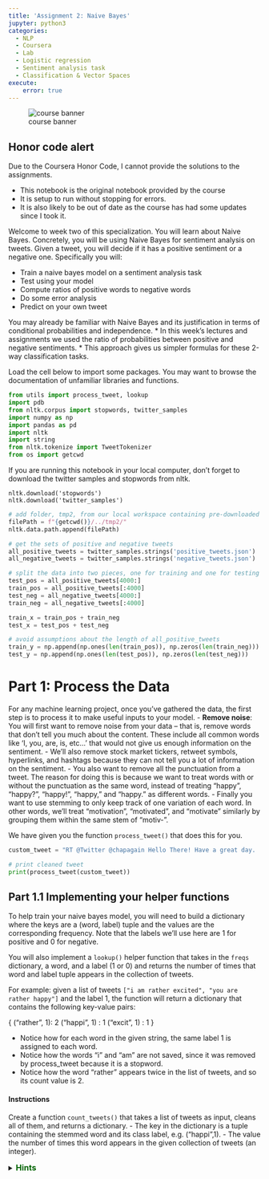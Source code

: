 ```yaml
---
title: 'Assignment 2: Naive Bayes'
jupyter: python3
categories: 
  - NLP 
  - Coursera 
  - Lab
  - Logistic regression
  - Sentiment analysis task
  - Classification & Vector Spaces
execute: 
    error: true
---
```


![course banner](/images/banner_c1.jpg){.column-margin}

::: {.callout-warning}
## Honor code alert

Due to the Coursera Honor Code, I cannot provide the solutions to the assignments. 

- This notebook is the original notebook provided by the course
- It is setup to run without stopping for errors. 
- It is also likely to be out of date as the course has had some updates since I took it.
:::

Welcome to week two of this specialization. You will learn about Naive Bayes. Concretely, you will be using Naive Bayes for sentiment analysis on tweets. Given a tweet, you will decide if it has a positive sentiment or a negative one. Specifically you will: 

* Train a naive bayes model on a sentiment analysis task
* Test using your model
* Compute ratios of positive words to negative words
* Do some error analysis
* Predict on your own tweet

You may already be familiar with Naive Bayes and its justification in terms of conditional probabilities and independence.
* In this week's lectures and assignments we used the ratio of probabilities between positive and negative sentiments.
* This approach gives us simpler formulas for these 2-way classification tasks.

Load the cell below to import some packages.
You  may want to browse the documentation of unfamiliar libraries and functions.


```python
from utils import process_tweet, lookup
import pdb
from nltk.corpus import stopwords, twitter_samples
import numpy as np
import pandas as pd
import nltk
import string
from nltk.tokenize import TweetTokenizer
from os import getcwd
```

If you are running this notebook in your local computer,
don't forget to download the twitter samples and stopwords from nltk.

```
nltk.download('stopwords')
nltk.download('twitter_samples')
```

```python
# add folder, tmp2, from our local workspace containing pre-downloaded corpora files to nltk's data path
filePath = f"{getcwd()}/../tmp2/"
nltk.data.path.append(filePath)
```

```python
# get the sets of positive and negative tweets
all_positive_tweets = twitter_samples.strings('positive_tweets.json')
all_negative_tweets = twitter_samples.strings('negative_tweets.json')

# split the data into two pieces, one for training and one for testing (validation set)
test_pos = all_positive_tweets[4000:]
train_pos = all_positive_tweets[:4000]
test_neg = all_negative_tweets[4000:]
train_neg = all_negative_tweets[:4000]

train_x = train_pos + train_neg
test_x = test_pos + test_neg

# avoid assumptions about the length of all_positive_tweets
train_y = np.append(np.ones(len(train_pos)), np.zeros(len(train_neg)))
test_y = np.append(np.ones(len(test_pos)), np.zeros(len(test_neg)))
```

# Part 1: Process the Data

For any machine learning project, once you've gathered the data, the first step is to process it to make useful inputs to your model.
- **Remove noise**: You will first want to remove noise from your data -- that is, remove words that don't tell you much about the content. These include all common words like 'I, you, are, is, etc...' that would not give us enough information on the sentiment.
- We'll also remove stock market tickers, retweet symbols, hyperlinks, and hashtags because they can not tell you a lot of information on the sentiment.
- You also want to remove all the punctuation from a tweet. The reason for doing this is because we want to treat words with or without the punctuation as the same word, instead of treating "happy", "happy?", "happy!", "happy," and "happy." as different words.
- Finally you want to use stemming to only keep track of one variation of each word. In other words, we'll treat "motivation", "motivated", and "motivate" similarly by grouping them within the same stem of "motiv-".

We have given you the function `process_tweet()` that does this for you.

```python
custom_tweet = "RT @Twitter @chapagain Hello There! Have a great day. :) #good #morning http://chapagain.com.np"

# print cleaned tweet
print(process_tweet(custom_tweet))
```

## Part 1.1 Implementing your helper functions

To help train your naive bayes model, you will need to build a dictionary where the keys are a (word, label) tuple and the values are the corresponding frequency.  Note that the labels we'll use here are 1 for positive and 0 for negative.

You will also implement a `lookup()` helper function that takes in the `freqs` dictionary, a word, and a label (1 or 0) and returns the number of times that word and label tuple appears in the collection of tweets.

For example: given a list of tweets `["i am rather excited", "you are rather happy"]` and the label 1, the function will return a dictionary that contains the following key-value pairs:

{
    ("rather", 1): 2
    ("happi", 1) : 1
    ("excit", 1) : 1
}

- Notice how for each word in the given string, the same label 1 is assigned to each word.
- Notice how the words "i" and "am" are not saved, since it was removed by process_tweet because it is a stopword.
- Notice how the word "rather" appears twice in the list of tweets, and so its count value is 2.

#### Instructions
Create a function `count_tweets()` that takes a list of tweets as input, cleans all of them, and returns a dictionary.
- The key in the dictionary is a tuple containing the stemmed word and its class label, e.g. ("happi",1).
- The value the number of times this word appears in the given collection of tweets (an integer).

<details>
<summary>
    <font size="3" color="darkgreen"><b>Hints</b></font>
</summary>
<p>
<ul>
    <li>Please use the `process_tweet` function that was imported above, and then store the words in their respective dictionaries and sets.</li>
    <li>You may find it useful to use the `zip` function to match each element in `tweets` with each element in `ys`.</li>
    <li>Remember to check if the key in the dictionary exists before adding that key to the dictionary, or incrementing its value.</li>
    <li>Assume that the `result` dictionary that is input will contain clean key-value pairs (you can assume that the values will be integers that can be incremented).  It is good practice to check the datatype before incrementing the value, but it's not required here.</li>
</ul>
</p>

```python
# UNQ_C1 (UNIQUE CELL IDENTIFIER, DO NOT EDIT)
def count_tweets(result, tweets, ys):
    '''
    Input:
        result: a dictionary that will be used to map each pair to its frequency
        tweets: a list of tweets
        ys: a list corresponding to the sentiment of each tweet (either 0 or 1)
    Output:
        result: a dictionary mapping each pair to its frequency
    '''

    ### START CODE HERE (REPLACE INSTANCES OF 'None' with your code) ###
    for y, tweet in zip(ys, tweets):
        for word in process_tweet(tweet):
            # define the key, which is the word and label tuple
            pair = None

            # if the key exists in the dictionary, increment the count
            if pair in result:
                result[pair] += None

            # else, if the key is new, add it to the dictionary and set the count to 1
            else:
                result[pair] = None
    ### END CODE HERE ###

    return result
```

```python
# Testing your function


result = {}
tweets = ['i am happy', 'i am tricked', 'i am sad', 'i am tired', 'i am tired']
ys = [1, 0, 0, 0, 0]
count_tweets(result, tweets, ys)
```

**Expected Output**: {('happi', 1): 1, ('trick', 0): 1, ('sad', 0): 1, ('tire', 0): 2}

# Part 2: Train your model using Naive Bayes

Naive bayes is an algorithm that could be used for sentiment analysis. It takes a short time to train and also has a short prediction time.

#### So how do you train a Naive Bayes classifier?
- The first part of training a naive bayes classifier is to identify the number of classes that you have.
- You will create a probability for each class.
$P(D_{pos})$ is the probability that the document is positive.
$P(D_{neg})$ is the probability that the document is negative.
Use the formulas as follows and store the values in a dictionary:

$$P(D_{pos}) = \frac{D_{pos}}{D}\tag{1}$$

$$P(D_{neg}) = \frac{D_{neg}}{D}\tag{2}$$

Where $D$ is the total number of documents, or tweets in this case, $D_{pos}$ is the total number of positive tweets and $D_{neg}$ is the total number of negative tweets.

#### Prior and Logprior

The prior probability represents the underlying probability in the target population that a tweet is positive versus negative.  In other words, if we had no specific information and blindly picked a tweet out of the population set, what is the probability that it will be positive versus that it will be negative? That is the "prior".

The prior is the ratio of the probabilities $\frac{P(D_{pos})}{P(D_{neg})}$.
We can take the log of the prior to rescale it, and we'll call this the logprior

$$\text{logprior} = log \left( \frac{P(D_{pos})}{P(D_{neg})} \right) = log \left( \frac{D_{pos}}{D_{neg}} \right)$$.

Note that $log(\frac{A}{B})$ is the same as $log(A) - log(B)$.  So the logprior can also be calculated as the difference between two logs:

$$\text{logprior} = \log (P(D_{pos})) - \log (P(D_{neg})) = \log (D_{pos}) - \log (D_{neg})\tag{3}$$

#### Positive and Negative Probability of a Word
To compute the positive probability and the negative probability for a specific word in the vocabulary, we'll use the following inputs:

- $freq_{pos}$ and $freq_{neg}$ are the frequencies of that specific word in the positive or negative class. In other words, the positive frequency of a word is the number of times the word is counted with the label of 1.
- $N_{pos}$ and $N_{neg}$ are the total number of positive and negative words for all documents (for all tweets), respectively.
- $V$ is the number of unique words in the entire set of documents, for all classes, whether positive or negative.

We'll use these to compute the positive and negative probability for a specific word using this formula:

$$ P(W_{pos}) = \frac{freq_{pos} + 1}{N_{pos} + V}\tag{4} $$
$$ P(W_{neg}) = \frac{freq_{neg} + 1}{N_{neg} + V}\tag{5} $$

Notice that we add the "+1" in the numerator for additive smoothing.  This [wiki article](https://en.wikipedia.org/wiki/Additive_smoothing) explains more about additive smoothing.

#### Log likelihood
To compute the loglikelihood of that very same word, we can implement the following equations:

$$\text{loglikelihood} = \log \left(\frac{P(W_{pos})}{P(W_{neg})} \right)\tag{6}$$

##### Create `freqs` dictionary
- Given your `count_tweets()` function, you can compute a dictionary called `freqs` that contains all the frequencies.
- In this `freqs` dictionary, the key is the tuple (word, label)
- The value is the number of times it has appeared.

We will use this dictionary in several parts of this assignment.

```python
# Build the freqs dictionary for later uses

freqs = count_tweets({}, train_x, train_y)
```

#### Instructions
Given a freqs dictionary, `train_x` (a list of tweets) and a `train_y` (a list of labels for each tweet), implement a naive bayes classifier.

##### Calculate $V$
- You can then compute the number of unique words that appear in the `freqs` dictionary to get your $V$ (you can use the `set` function).

##### Calculate $freq_{pos}$ and $freq_{neg}$
- Using your `freqs` dictionary, you can compute the positive and negative frequency of each word $freq_{pos}$ and $freq_{neg}$.

##### Calculate $N_{pos}$ and $N_{neg}$
- Using `freqs` dictionary, you can also compute the total number of positive words and total number of negative words $N_{pos}$ and $N_{neg}$.

##### Calculate $D$, $D_{pos}$, $D_{neg}$
- Using the `train_y` input list of labels, calculate the number of documents (tweets) $D$, as well as the number of positive documents (tweets) $D_{pos}$ and number of negative documents (tweets) $D_{neg}$.
- Calculate the probability that a document (tweet) is positive $P(D_{pos})$, and the probability that a document (tweet) is negative $P(D_{neg})$

##### Calculate the logprior
- the logprior is $log(D_{pos}) - log(D_{neg})$

##### Calculate log likelihood
- Finally, you can iterate over each word in the vocabulary, use your `lookup` function to get the positive frequencies, $freq_{pos}$, and the negative frequencies, $freq_{neg}$, for that specific word.
- Compute the positive probability of each word $P(W_{pos})$, negative probability of each word $P(W_{neg})$ using equations 4 & 5.

$$ P(W_{pos}) = \frac{freq_{pos} + 1}{N_{pos} + V}\tag{4} $$
$$ P(W_{neg}) = \frac{freq_{neg} + 1}{N_{neg} + V}\tag{5} $$

**Note:** We'll use a dictionary to store the log likelihoods for each word.  The key is the word, the value is the log likelihood of that word).

- You can then compute the loglikelihood: $log \left( \frac{P(W_{pos})}{P(W_{neg})} \right)\tag{6}$.

```python
# UNQ_C2 (UNIQUE CELL IDENTIFIER, DO NOT EDIT)
def train_naive_bayes(freqs, train_x, train_y):
    '''
    Input:
        freqs: dictionary from (word, label) to how often the word appears
        train_x: a list of tweets
        train_y: a list of labels correponding to the tweets (0,1)
    Output:
        logprior: the log prior. (equation 3 above)
        loglikelihood: the log likelihood of you Naive bayes equation. (equation 6 above)
    '''
    loglikelihood = {}
    logprior = 0

    ### START CODE HERE (REPLACE INSTANCES OF 'None' with your code) ###

    # calculate V, the number of unique words in the vocabulary
    vocab = set([pair[0] for pair in freqs.keys()])
    V = len(vocab)

    # calculate N_pos and N_neg
    N_pos = N_neg = 0
    for pair in freqs.keys():
        # if the label is positive (greater than zero)
        if pair[1] > 0:

            # Increment the number of positive words by the count for this (word, label) pair
            N_pos += None

        # else, the label is negative
        else:

            # increment the number of negative words by the count for this (word,label) pair
            N_neg += None

    # Calculate D, the number of documents
    D = None

    # Calculate D_pos, the number of positive documents (*hint: use sum(<np_array>))
    D_pos = None

    # Calculate D_neg, the number of negative documents (*hint: compute using D and D_pos)
    D_neg = None

    # Calculate logprior
    logprior = None

    # For each word in the vocabulary...
    for word in vocab:
        # get the positive and negative frequency of the word
        freq_pos = None
        freq_neg = None

        # calculate the probability that each word is positive, and negative
        p_w_pos = None
        p_w_neg = None

        # calculate the log likelihood of the word
        loglikelihood[word] = None

    ### END CODE HERE ###

    return logprior, loglikelihood
```

```python
# UNQ_C3 (UNIQUE CELL IDENTIFIER, DO NOT EDIT)
# You do not have to input any code in this cell, but it is relevant to grading, so please do not change anything
logprior, loglikelihood = train_naive_bayes(freqs, train_x, train_y)
print(logprior)
print(len(loglikelihood))
```

**Expected Output**:

0.0

9089

# Part 3: Test your naive bayes

Now that we have the `logprior` and `loglikelihood`, we can test the naive bayes function by making predicting on some tweets!

#### Implement `naive_bayes_predict`
**Instructions**:
Implement the `naive_bayes_predict` function to make predictions on tweets.
* The function takes in the `tweet`, `logprior`, `loglikelihood`.
* It returns the probability that the tweet belongs to the positive or negative class.
* For each tweet, sum up loglikelihoods of each word in the tweet.
* Also add the logprior to this sum to get the predicted sentiment of that tweet.

$$ p = logprior + \sum_i^N (loglikelihood_i)$$

#### Note
Note we calculate the prior from the training data, and that the training data is evenly split between positive and negative labels (4000 positive and 4000 negative tweets).  This means that the ratio of positive to negative 1, and the logprior is 0.

The value of 0.0 means that when we add the logprior to the log likelihood, we're just adding zero to the log likelihood.  However, please remember to include the logprior, because whenever the data is not perfectly balanced, the logprior will be a non-zero value.

```python
# UNQ_C4 (UNIQUE CELL IDENTIFIER, DO NOT EDIT)
def naive_bayes_predict(tweet, logprior, loglikelihood):
    '''
    Input:
        tweet: a string
        logprior: a number
        loglikelihood: a dictionary of words mapping to numbers
    Output:
        p: the sum of all the logliklihoods of each word in the tweet (if found in the dictionary) + logprior (a number)

    '''
    ### START CODE HERE (REPLACE INSTANCES OF 'None' with your code) ###
    # process the tweet to get a list of words
    word_l = None

    # initialize probability to zero
    p = 0

    # add the logprior
    p += None

    for word in word_l:

        # check if the word exists in the loglikelihood dictionary
        if word in loglikelihood:
            # add the log likelihood of that word to the probability
            p += None

    ### END CODE HERE ###

    return p
```

```python
# UNQ_C5 (UNIQUE CELL IDENTIFIER, DO NOT EDIT)
# You do not have to input any code in this cell, but it is relevant to grading, so please do not change anything

# Experiment with your own tweet.
my_tweet = 'She smiled.'
p = naive_bayes_predict(my_tweet, logprior, loglikelihood)
print('The expected output is', p)
```

**Expected Output**:
- The expected output is around 1.57
- The sentiment is positive.

#### Implement test_naive_bayes
**Instructions**:
* Implement `test_naive_bayes` to check the accuracy of your predictions.
* The function takes in your `test_x`, `test_y`, log_prior, and loglikelihood
* It returns the accuracy of your model.
* First, use `naive_bayes_predict` function to make predictions for each tweet in text_x.

```python
# UNQ_C6 (UNIQUE CELL IDENTIFIER, DO NOT EDIT)
def test_naive_bayes(test_x, test_y, logprior, loglikelihood):
    """
    Input:
        test_x: A list of tweets
        test_y: the corresponding labels for the list of tweets
        logprior: the logprior
        loglikelihood: a dictionary with the loglikelihoods for each word
    Output:
        accuracy: (# of tweets classified correctly)/(total # of tweets)
    """
    accuracy = 0  # return this properly

    ### START CODE HERE (REPLACE INSTANCES OF 'None' with your code) ###
    y_hats = []
    for tweet in test_x:
        # if the prediction is > 0
        if naive_bayes_predict(tweet, logprior, loglikelihood) > 0:
            # the predicted class is 1
            y_hat_i = None
        else:
            # otherwise the predicted class is 0
            y_hat_i = None

        # append the predicted class to the list y_hats
        None

    # error is the average of the absolute values of the differences between y_hats and test_y
    error = None

    # Accuracy is 1 minus the error
    accuracy = None

    ### END CODE HERE ###

    return accuracy
```

```python
print("Naive Bayes accuracy = %0.4f" %
      (test_naive_bayes(test_x, test_y, logprior, loglikelihood)))
```

**Expected Accuracy**:

0.9940

```python
# UNQ_C7 (UNIQUE CELL IDENTIFIER, DO NOT EDIT)
# You do not have to input any code in this cell, but it is relevant to grading, so please do not change anything

# Run this cell to test your function
for tweet in ['I am happy', 'I am bad', 'this movie should have been great.', 'great', 'great great', 'great great great', 'great great great great']:
    # print( '%s -> %f' % (tweet, naive_bayes_predict(tweet, logprior, loglikelihood)))
    p = naive_bayes_predict(tweet, logprior, loglikelihood)
#     print(f'{tweet} -> {p:.2f} ({p_category})')
    print(f'{tweet} -> {p:.2f}')
```

**Expected Output**:
- I am happy -> 2.15
- I am bad -> -1.29
- this movie should have been great. -> 2.14
- great -> 2.14
- great great -> 4.28
- great great great -> 6.41
- great great great great -> 8.55

```python
# Feel free to check the sentiment of your own tweet below
my_tweet = 'you are bad :('
naive_bayes_predict(my_tweet, logprior, loglikelihood)
```

# Part 4: Filter words by Ratio of positive to negative counts

- Some words have more positive counts than others, and can be considered "more positive".  Likewise, some words can be considered more negative than others.
- One way for us to define the level of positiveness or negativeness, without calculating the log likelihood, is to compare the positive to negative frequency of the word.
    - Note that we can also use the log likelihood calculations to compare relative positivity or negativity of words.
- We can calculate the ratio of positive to negative frequencies of a word.
- Once we're able to calculate these ratios, we can also filter a subset of words that have a minimum ratio of positivity / negativity or higher.
- Similarly, we can also filter a subset of words that have a maximum ratio of positivity / negativity or lower (words that are at least as negative, or even more negative than a given threshold).

#### Implement `get_ratio()`
- Given the `freqs` dictionary of words and a particular word, use `lookup(freqs,word,1)` to get the positive count of the word.
- Similarly, use the `lookup()` function to get the negative count of that word.
- Calculate the ratio of positive divided by negative counts

$$ ratio = \frac{\text{pos_words} + 1}{\text{neg_words} + 1} $$

Where pos_words and neg_words correspond to the frequency of the words in their respective classes. 
<table>
    <tr>
        <td>
            <b>Words</b>
        </td>
        <td>
        Positive word count
        </td>
         <td>
        Negative Word Count
        </td>
  </tr>
    <tr>
        <td>
        glad
        </td>
         <td>
        41
        </td>
    <td>
        2
        </td>
  </tr>
    <tr>
        <td>
        arriv
        </td>
         <td>
        57
        </td>
    <td>
        4
        </td>
  </tr>
    <tr>
        <td>
        :(
        </td>
         <td>
        1
        </td>
    <td>
        3663
        </td>
  </tr>
    <tr>
        <td>
        :-(
        </td>
         <td>
        0
        </td>
    <td>
        378
        </td>
  </tr>
</table>

```python
# UNQ_C8 (UNIQUE CELL IDENTIFIER, DO NOT EDIT)
def get_ratio(freqs, word):
    '''
    Input:
        freqs: dictionary containing the words
        word: string to lookup

    Output: a dictionary with keys 'positive', 'negative', and 'ratio'.
        Example: {'positive': 10, 'negative': 20, 'ratio': 0.5}
    '''
    pos_neg_ratio = {'positive': 0, 'negative': 0, 'ratio': 0.0}
    ### START CODE HERE (REPLACE INSTANCES OF 'None' with your code) ###
    # use lookup() to find positive counts for the word (denoted by the integer 1)
    pos_neg_ratio['positive'] = None

    # use lookup() to find negative counts for the word (denoted by integer 0)
    pos_neg_ratio['negative'] = None

    # calculate the ratio of positive to negative counts for the word
    pos_neg_ratio['ratio'] = None
    ### END CODE HERE ###
    return pos_neg_ratio
```

```python
get_ratio(freqs, 'happi')
```

#### Implement `get_words_by_threshold(freqs,label,threshold)`

* If we set the label to 1, then we'll look for all words whose threshold of positive/negative is at least as high as that threshold, or higher.
* If we set the label to 0, then we'll look for all words whose threshold of positive/negative is at most as low as the given threshold, or lower.
* Use the `get_ratio()` function to get a dictionary containing the positive count, negative count, and the ratio of positive to negative counts.
* Append a dictionary to a list, where the key is the word, and the dictionary is the dictionary `pos_neg_ratio` that is returned by the `get_ratio()` function.
An example key-value pair would have this structure:
```
{'happi':
    {'positive': 10, 'negative': 20, 'ratio': 0.5}
}
```

```python
# UNQ_C9 (UNIQUE CELL IDENTIFIER, DO NOT EDIT)
def get_words_by_threshold(freqs, label, threshold):
    '''
    Input:
        freqs: dictionary of words
        label: 1 for positive, 0 for negative
        threshold: ratio that will be used as the cutoff for including a word in the returned dictionary
    Output:
        word_set: dictionary containing the word and information on its positive count, negative count, and ratio of positive to negative counts.
        example of a key value pair:
        {'happi':
            {'positive': 10, 'negative': 20, 'ratio': 0.5}
        }
    '''
    word_list = {}

    ### START CODE HERE (REPLACE INSTANCES OF 'None' with your code) ###
    for key in freqs.keys():
        word, _ = key

        # get the positive/negative ratio for a word
        pos_neg_ratio = None

        # if the label is 1 and the ratio is greater than or equal to the threshold...
        if label == 1 and None:

            # Add the pos_neg_ratio to the dictionary
            None

        # If the label is 0 and the pos_neg_ratio is less than or equal to the threshold...
        elif label == 0 and None:

            # Add the pos_neg_ratio to the dictionary
            None

        # otherwise, do not include this word in the list (do nothing)

    ### END CODE HERE ###
    return word_list
```

```python
# Test your function: find negative words at or below a threshold
get_words_by_threshold(freqs, label=0, threshold=0.05)
```

```python
# Test your function; find positive words at or above a threshold
get_words_by_threshold(freqs, label=1, threshold=10)
```

Notice the difference between the positive and negative ratios. Emojis like :( and words like 'me' tend to have a negative connotation. Other words like 'glad', 'community', and 'arrives' tend to be found in the positive tweets.

# Part 5: Error Analysis

In this part you will see some tweets that your model missclassified. Why do you think the misclassifications happened? Were there any assumptions made by the naive bayes model?

```python
# Some error analysis done for you
print('Truth Predicted Tweet')
for x, y in zip(test_x, test_y):
    y_hat = naive_bayes_predict(x, logprior, loglikelihood)
    if y != (np.sign(y_hat) > 0):
        print('%d\t%0.2f\t%s' % (y, np.sign(y_hat) > 0, ' '.join(
            process_tweet(x)).encode('ascii', 'ignore')))
```

# Part 6: Predict with your own tweet

In this part you can predict the sentiment of your own tweet.

```python
# Test with your own tweet - feel free to modify `my_tweet`
my_tweet = 'I am happy because I am learning :)'

p = naive_bayes_predict(my_tweet, logprior, loglikelihood)
print(p)
```

Congratulations on completing this assignment. See you next week!

